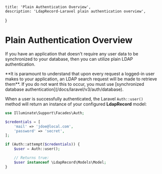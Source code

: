     title: 'Plain Authentication Overview',
    description: 'LdapRecord-Laravel plain authentication overview',
}


# Plain Authentication Overview

If you have an application that doesn't require any user data to be synchronized to your database,
then you can utilize plain LDAP authentication.

<Note>
**It is paramount to understand that upon every request a logged-in user makes to your application,
an LDAP search request will be made to retrieve them**. If you do not want this to occur, you must
use [synchronized database authentication](/docs/laravel/v3/auth/database).
</Note>

When a user is successfully authenticated, the Laravel `Auth::user()` method
will return an instance of your configured **LdapRecord** model:

```php
use Illuminate\Support\Facades\Auth;

$credentials = [
    'mail' => 'jdoe@local.com',
    'password' => 'secret',
];

if (Auth::attempt($credentials)) {
    $user = Auth::user();

    // Returns true:
    $user instanceof \LdapRecord\Models\Model;
}
```
